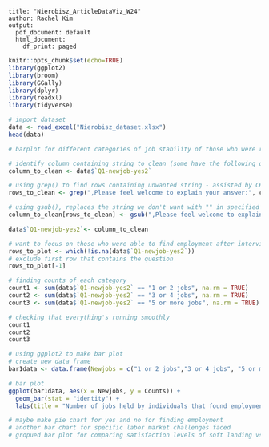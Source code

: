 ```
title: "Nierobisz_ArticleDataViz_W24"
author: Rachel Kim
output:
  pdf_document: default
  html_document:
    df_print: paged
```
```r
knitr::opts_chunk$set(echo=TRUE)
library(ggplot2)
library(broom)
library(GGally)
library(dplyr)
library(readxl)
library(tidyverse)
```

```r
# import dataset 
data <- read_excel("Nierobisz_dataset.xlsx")
head(data)
```

```r
# barplot for different categories of job stability of those who were reemployed after interview

# identify column containing string to clean (some have the following question asked attached to it)
column_to_clean <- data$`Q1-newjob-yes2`

# using grep() to find rows containing unwanted string - assisted by CHATGPT
rows_to_clean <- grep(",Please feel welcome to explain your answer:", column_to_clean)

# using gsub(), replaces the string we don't want with "" in specified rows - assisted by CHATGPT
column_to_clean[rows_to_clean] <- gsub(",Please feel welcome to explain your answer:", "", column_to_clean[rows_to_clean])

data$`Q1-newjob-yes2`<- column_to_clean

```
```r
# want to focus on those who were able to find employment after interview
rows_to_plot <- which(!is.na(data$`Q1-newjob-yes2`))
# exclude first row that contains the question
rows_to_plot[-1]

# finding counts of each category
count1 <- sum(data$`Q1-newjob-yes2` == "1 or 2 jobs", na.rm = TRUE)
count2 <- sum(data$`Q1-newjob-yes2` == "3 or 4 jobs", na.rm = TRUE)
count3 <- sum(data$`Q1-newjob-yes2` == "5 or more jobs", na.rm = TRUE)

# checking that everything's running smoothly
count1
count2
count3
```

```r
# using ggplot2 to make bar plot
# create new data frame
bar1data <- data.frame(Newjobs = c("1 or 2 jobs","3 or 4 jobs", "5 or more jobs"), Counts = c(count1,count2,count3))

# bar plot
ggplot(bar1data, aes(x = Newjobs, y = Counts)) +
  geom_bar(stat = "identity") + 
  labs(title = "Number of jobs held by individuals that found employment after initial interview", x = "Number of jobs held", y = "Count of individuals")
```

```r
# maybe make pie chart for yes and no for finding employment
# another bar chart for specific labor market challenges faced
# gropued bar plot for comparing satisfaction levels of soft landing vs financial hardship after job loss
```


